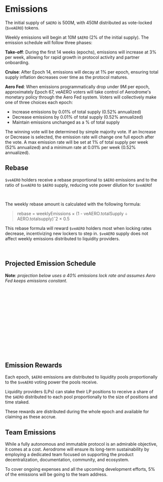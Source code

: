 
# Emissions

The initial supply of `$AERO` is 500M, with 450M distributed as vote-locked
(`$veAERO`) tokens.

Weekly emissions will begin at 10M `$AERO` (2% of the initial supply). The
emission schedule will follow three phases:

**Take-off**: During the first 14 weeks (epochs), emissions will increase at 3% per
week, allowing for rapid growth in protocol activity and partner onboarding.

**Cruise**: After Epoch 14, emissions will decay at 1% per epoch, ensuring total
supply inflation decreases over time as the protocol matures.

**Aero Fed**: When emissions programmatically drop under 9M per epoch,
approximately Epoch 67, veAERO voters will take control of Aerodrome's monetary
policy through the Aero Fed system. Voters will collectively make one of three
choices each epoch:

- Increase emissions by 0.01% of total supply (0.52% annualized)
- Decrease emissions by 0.01% of total supply (0.52% annualized)
- Maintain emissions unchanged as a % of total supply

The winning vote will be determined by simple majority vote. If an Increase or Decrease is selected, the emission rate will change one full epoch after the vote. A max emission rate will be set at 1% of total supply per week (52% annualized) and a minimum rate at 0.01% per week (0.52% annualized).

## Rebase

`$veAERO` holders receive a rebase proportional to `$AERO` emissions and to the
ratio of `$veAERO` to `$AERO` supply, reducing vote power dilution for
`$veAERO`!

<br />

The weekly rebase amount is calculated with the following formula:

> rebase = weeklyEmissions × (1 - veAERO.totalSupply ÷ AERO.totalsupply)ˆ2 × 0.5

This rebase formula will reward `$veAERO` holders most when locking rates
decrease, incentivizing new lockers to step in. `$veAERO` supply does not
affect weekly emissions distributed to liquidity providers.

<br />

## Projected Emission Schedule

**Note**: _projection below uses a 40% emissions lock rate and assumes Aero Fed keeps emissions constant_.

<br />

<SVG
  src="/svg/AERO/chart-emissions.svg"
  className="w-full max-w-full h-auto mt-4"
/>

<br />

## Emission Rewards

Each epoch, `$AERO` emissions are distributed to liquidity pools proportionally
to the `$veAERO` voting power the pools receive.

Liquidity providers (LPs) can stake their LP positions to receive a share of
the `$AERO` distributed to each pool proportionally to the size of positions
and time staked.

These rewards are distributed during the whole epoch and available for claiming
as these accrue.

## Team Emissions

While a fully autonomous and immutable protocol is an admirable objective, it
comes at a cost. Aerodrome will ensure its long-term sustainability by
employing a dedicated team focused on supporting the product decentralization,
documentation, community, and ecosystem.

To cover ongoing expenses and all the upcoming development efforts, 5% of the
emissions will be going to the team address.
